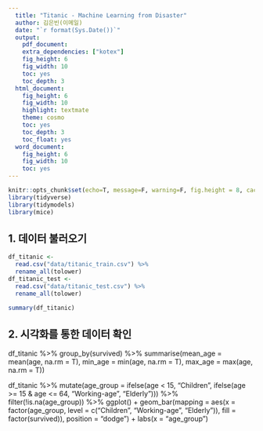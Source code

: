 ---
  title: "Titanic - Machine Learning from Disaster"
  author: 김은빈(이메일)
  date: "`r format(Sys.Date())`" 
  output:
    pdf_document:
    extra_dependencies: ["kotex"]
    fig_height: 6
    fig_width: 10
    toc: yes
    toc_depth: 3
  html_document:
    fig_height: 6
    fig_width: 10
    highlight: textmate
    theme: cosmo
    toc: yes
    toc_depth: 3
    toc_float: yes    
  word_document:
    fig_height: 6
    fig_width: 10
    toc: yes
---
  
  
  ```{r setup, include=FALSE}
knitr::opts_chunk$set(echo=T, message=F, warning=F, fig.height = 8, cache=T, dpi = 300, dev = "png")
library(tidyverse)
library(tidymodels)
library(mice)
```


## 1. 데이터 불러오기
```{r}
df_titanic <- 
  read.csv("data/titanic_train.csv") %>%
  rename_all(tolower)
df_titanic_test <-
  read.csv("data/titanic_test.csv") %>%
  rename_all(tolower)

summary(df_titanic)
```
## 2. 시각화를 통한 데이터 확인

df_titanic %>%
  group_by(survived) %>%
  summarise(mean_age = mean(age, na.rm = T),
            min_age = min(age, na.rm = T),
            max_age = max(age, na.rm = T))

df_titanic %>%
  mutate(age_group = ifelse(age < 15, "Children", ifelse(age >= 15 & age <= 64, "Working-age", "Elderly"))) %>%
  filter(!is.na(age_group)) %>%
  ggplot() +
  geom_bar(mapping = aes(x = factor(age_group, level = c("Children", "Working-age", "Elderly")),
                         fill = factor(survived)), position = "dodge") +
  labs(x = "age_group")
  